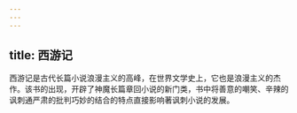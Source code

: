```yaml
---
---
---
```

title: 西游记
---

西游记是古代长篇小说浪漫主义的高峰，在世界文学史上，它也是浪漫主义的杰作。该书的出现，开辟了神魔长篇章回小说的新门类，书中将善意的嘲笑、辛辣的讽刺通严肃的批判巧妙的结合的特点直接影响著讽刺小说的发展。